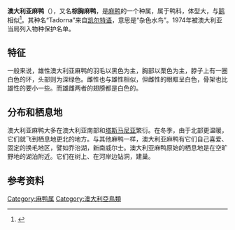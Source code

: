 {{Speciesbox
| name = 澳大利亚麻鸭（棕胸麻鸭）
| status = LC
| status_system = IUCN3.1
| status_ref = <ref>{{IUCN|id=22680011 |title=''Tadorna tadornoides'' |assessors=[[BirdLife_International|BirdLife International]] |version=2013.2 |year=2012 |accessdate=26 November 2013}}</ref>
| image = Tadorna_tadornoides_female_1_-_Perth.jpg
| image_caption = 雌性
| image2 =Tadorna_tadornoides_male_1_-_Perth.jpg
| image2_caption = 雄性
| genus = Tadorna
| species = tadornoides
| authority = ([[William_Jardine_(naturalist)|Jardine]] & [[Prideaux_John_Selby|Selby]], 1828)
| range_map =
| range_map_caption = Distribution
}}
'''澳大利亚麻鸭'''（{{lang-en|Australian Shelduck}}），又名'''棕胸麻鸭'''，是[[麻鸭|麻鸭]]的一个种属，属于鸭科，体型大，与[[鹅|鹅]]相似<ref name="Kear">{{cite book| last =Kear| first =Janet| title =Ducks, Geese, and Swans| publisher =Oxford University Press| year =2005| pages =420| url =http://books.google.com/books?id=MfrdBcKd79wC&pg=RA1-PA439&lpg=RA1-PA439&dq=crested+shelduck#PRA1-PA441,M1| isbn =0-19-861008-4 }}</ref>。其种名“Tadorna”来自[[凯尔特语|凯尔特语]]，意思是“杂色水鸟”。1974年被澳大利亚当局列入物种保护名单。

==特征==
一般来说，雄性澳大利亚麻鸭的羽毛以黑色为主，胸部以栗色为主，脖子上有一圈白色的环，头部则为深绿色。雌性也与雄性相似，但雌性的眼眶呈白色，骨架也比雄性的要小一些。而雄雌两者的翅膀都是白色的。

==分布和栖息地==
澳大利亚麻鸭大多在澳大利亚南部和[[塔斯马尼亚|塔斯马尼亚]]繁衍。在冬季，由于北部更温暖，它们就飞到栖息地更北的地方。与其他麻鸭一样，澳大利亚麻鸭有它们自己喜爱、固定的换毛地区，譬如乔治湖，新南威尔士。澳大利亚麻鸭原始的栖息地是在空旷野地的湖泊附近。它们在树上、在河岸边钻洞，建巢。

==参考资料==
{{reflist}}
{{Taxonbar|from=Q761809}}

[[Category:麻鸭属|Category:麻鸭属]]
[[Category:澳大利亞鳥類|Category:澳大利亞鳥類]]